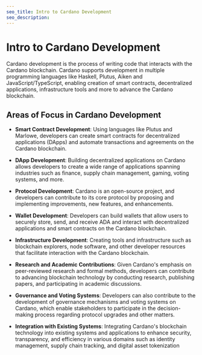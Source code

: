 ```yaml
---
seo_title: Intro to Cardano Development
seo_description: 
---
```


# Intro to Cardano Development

Cardano development is the process of writing code that interacts with the Cardano blockchain. Cardano supports development in multiple programming languages like Haskell, Plutus, Aiken and JavaScript/TypeScript, enabling creation of smart contracts, decentralized applications, infrastructure tools and more to advance the Cardano blockchain.

## Areas of Focus in Cardano Development

- __Smart Contract Development__: Using languages like Plutus and Marlowe, developers can create smart contracts for decentralized applications (DApps) and automate transactions and agreements on the Cardano blockchain.

- __DApp Development__: Building decentralized applications on Cardano allows developers to create a wide range of applications spanning industries such as finance, supply chain management, gaming, voting systems, and more.

- __Protocol Development__: Cardano is an open-source project, and developers can contribute to its core protocol by proposing and implementing improvements, new features, and enhancements.

- __Wallet Development__: Developers can build wallets that allow users to securely store, send, and receive ADA and interact with decentralized applications and smart contracts on the Cardano blockchain.

- __Infrastructure Development__: Creating tools and infrastructure such as blockchain explorers, node software, and other developer resources that facilitate interaction with the Cardano blockchain.

- __Research and Academic Contributions__: Given Cardano's emphasis on peer-reviewed research and formal methods, developers can contribute to advancing blockchain technology by conducting research, publishing papers, and participating in academic discussions.

- __Governance and Voting Systems__: Developers can also contribute to the development of governance mechanisms and voting systems on Cardano, which enable stakeholders to participate in the decision-making process regarding protocol upgrades and other matters.

- __Integration with Existing Systems__: Integrating Cardano's blockchain technology into existing systems and applications to enhance security, transparency, and efficiency in various domains such as identity management, supply chain tracking, and digital asset tokenization
